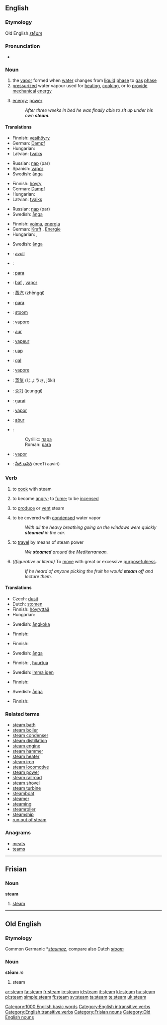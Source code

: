 ==English==
{{wikipedia}}

===Etymology===
Old English ''[[stēam]]''

===Pronunciation===
*{{audio|en-us-steam.ogg|Audio (US)}}

===Noun===
{{en-noun|-}}

# the [[vapor]] formed when [[water]] changes from [[liquid]] [[phase]] to [[gas]] [[phase]]
# [[pressurized]] water vapour used for [[heating]], [[cooking]], or to [[provide]] [[mechanical]] [[energy]]
# {{context|by extension}} [[energy]]; [[power]]
#: ''After three weeks in bed he was finally able to sit up under his own '''steam'''.''

====Translations====
{{trans-top|water vapor}}
*Finnish: [[vesihöyry]]
*German: [[Dampf]] {{m}}
*Hungarian: {{t|hu|pára}}
*Latvian: [[tvaiks]] {{m}}
{{trans-mid}}
*Russian: [[пар]] (par) {{m}}
*Spanish: [[vapor#Spanish|vapor]] {{m}}
*Swedish: [[ånga]] {{c}}
{{trans-bottom}}

{{trans-top|water vapor used for heating or as source of kinetic energy}}
*Finnish: [[höyry]]
*German: [[Dampf]] {{m}}
*Hungarian: {{t|hu|gőz}}
*Latvian: [[tvaiks]] {{m}}
{{trans-mid}}
*Russian: [[пар]] (par) {{m}}
*Swedish: [[ånga]] {{c}}
{{trans-bottom}}

{{trans-top|energy}}
*Finnish: [[voima]], [[energia]]
*German: [[Kraft]] {{f}}, [[Energie]] {{f}}
*Hungarian: {{t|hu|erő}}, {{t|hu|energia}}
{{trans-mid}}
*Swedish: [[ånga]] {{c}}
{{trans-bottom}}

{{checktrans-top}}
*{{ttbc|Albanian}}: [[avull]] {{m}}
*{{ttbc|Arabic}}: {{ARchar|[[بخار]]}} {{unicode|(buxār)}} {{m}}
*{{ttbc|Bosnian}}: [[para]] {{f}}
*{{ttbc|Catalan}}: [[baf]] {{m}}, [[vapor]] {{m}}
*{{ttbc|Chinese}}: [[蒸汽]] (zhēngqì)
*{{ttbc|Croatian}}: [[para#Croatian|para]] {{m}}
*{{ttbc|Dutch}}: [[stoom]] {{m}}
*{{ttbc|Esperanto}}: [[vaporo]]
*{{ttbc|Estonian}}: [[aur]]
*{{ttbc|French}}: [[vapeur]] {{m}}
*{{ttbc|Indonesian}}: [[uap]]
*{{ttbc|Irish}}: [[gal#Irish|gal]] {{f}}
*{{ttbc|Italian}}: [[vapore]] {{m}}
{{trans-mid}}
*{{ttbc|Japanese}}: [[蒸気]] (じょうき, jōki)
*{{ttbc|Korean}}: [[증기]] (jeunggi)
*{{ttbc|Lithuanian}}: [[garai]]
*{{ttbc|Portuguese}}: [[vapor#Portuguese|vapor]] {{m}}
*{{ttbc|Romanian}}: [[abur]] {{m}}
*{{ttbc|Serbian}}:
*:Cyrillic: [[пара]] {{f}}
*:Roman: [[para#Serbian|para]] {{f}}
*{{ttbc|Spanish}}: [[vapor#Spanish|vapor]] {{m}}
*{{ttbc|Telugu}}: [[నీటి ఆవిరి]] (neeTi aaviri)
{{trans-bottom}}

===Verb===
{{en-verb}}

# {{context|cooking|transitive}} to [[cook]] with steam
# {{intransitive}} to become [[angry]]; to [[fume]]; to be [[incensed]]
# {{intransitive}} to [[produce]] or [[vent]] steam
# {{intransitive}} to be covered with [[condensed]] water vapor
#: ''With all the heavy breathing going on the windows were quickly '''steamed''' in the car.''
# {{intransitive}} to [[travel]] by means of steam power
#: ''We '''steamed''' around the Mediterranean.''
# ''((figurative or literal)'' To [[move]] with great or excessive [[purposefulness]].
#: ''If he heard of anyone picking the fruit he would '''steam''' off and lecture them.''

====Translations====
{{trans-top|(transitive) to cook with steam}}
* Czech: [[dusit]]
*Dutch: [[stomen]]
*Finnish: [[höyryttää]]
*Hungarian: {{t|hu|párol}}
{{trans-mid}}
*Swedish: [[ångkoka]]
{{trans-bottom}}

{{trans-top|to become angry}}
* Finnish: {{t|fi|hiiltyä}}
{{trans-mid}}
{{trans-bottom}}

{{trans-top|to produce or vent steam}}
* Finnish: {{t|fi|höyrytä}}
{{trans-mid}}
* Swedish: [[ånga]]
{{trans-bottom}}

{{trans-top|to be covered with condensed water vapor}}
* Finnish: {{t|fi|höyryttyä}}, [[huurtua]]
{{trans-mid}}
* Swedish: [[imma igen]]
{{trans-bottom}}

{{trans-top|to travel by means of steam power}}
* Finnish: {{t|fi|höyrytä}}
{{trans-mid}}
* Swedish: [[ånga]]
{{trans-bottom}}

{{trans-top|to move with great or excessive purposefulness}}
* Finnish: {{t|fi|rynnätä}}
{{trans-mid}}
{{trans-bottom}}

===Related terms===
*[[steam bath]]
*[[steam boiler]]
*[[steam condenser]]
*[[steam distillation]]
*[[steam engine]]
*[[steam hammer]]
*[[steam heater]]
*[[steam iron]]
*[[steam locomotive]]
*[[steam power]]
*[[steam railroad]]
*[[steam shovel]]
*[[steam turbine]]
*[[steamboat]]
*[[steamer]]
*[[steaming]]
*[[steamroller]]
*[[steamship]]
*[[run out of steam]]

===Anagrams===
*[[meats]]
*[[teams]]

[[Category:1000 English basic words]]
[[Category:English intransitive verbs]]
[[Category:English transitive verbs]]

----

==Frisian==

===Noun===
'''steam'''

# [[steam]]

[[Category:Frisian nouns]]

----

==Old English==

===Etymology===
Common Germanic *''[[staumaz]]'', compare also Dutch ''[[stoom]]''

===Noun===
'''stēam''' ''m''

# steam

[[Category:Old English nouns]]

[[ar:steam]]
[[fa:steam]]
[[fr:steam]]
[[io:steam]]
[[id:steam]]
[[it:steam]]
[[kk:steam]]
[[hu:steam]]
[[pl:steam]]
[[simple:steam]]
[[fi:steam]]
[[sv:steam]]
[[ta:steam]]
[[te:steam]]
[[uk:steam]]